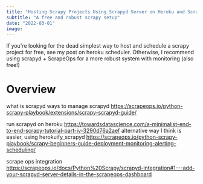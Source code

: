 ```yaml
---
title: "Hosting Scrapy Projects Using Scrapyd Server on Heroku and ScrapeOps"
subtitle: "A free and robust scrapy setup"
date: "2022-03-01"
image:
---
```


If you're looking for the dead simplest way to host and schedule a scrapy project for free, see my post on heroku scheduler. Otherwise, I recommend using scrapyd + ScrapeOps for a more robust system with monitoring (also free!)

# Overview

what is scrapyd
ways to manage scrapyd https://scrapeops.io/python-scrapy-playbook/extensions/scrapy-scrapyd-guide/

run scrapyd on heroku https://towardsdatascience.com/a-minimalist-end-to-end-scrapy-tutorial-part-iv-3290d76a2aef
alternative way I think is easier, using herokuify_scrapyd https://scrapeops.io/python-scrapy-playbook/scrapy-beginners-guide-deployment-monitoring-alerting-scheduling/ 

scrape ops integration https://scrapeops.io/docs/Python%20Scrapy/scrapyd-integration#1---add-your-scrapyd-server-details-in-the-scrapeops-dashboard

